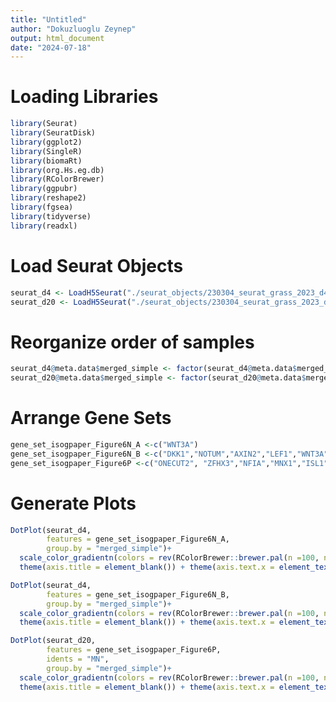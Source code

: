 ```yaml
---
title: "Untitled"
author: "Dokuzluoglu Zeynep"
output: html_document
date: "2024-07-18"
---
```


# Loading Libraries

```r
library(Seurat)
library(SeuratDisk)
library(ggplot2)
library(SingleR)
library(biomaRt)
library(org.Hs.eg.db)
library(RColorBrewer)
library(ggpubr)
library(reshape2)
library(fgsea)
library(tidyverse)
library(readxl)
```

# Load Seurat Objects 

```r
seurat_d4 <- LoadH5Seurat("./seurat_objects/230304_seurat_grass_2023_d4_computed.h5Seurat")
seurat_d20 <- LoadH5Seurat("./seurat_objects/230304_seurat_grass_2023_d20_computed.h5Seurat")
```

# Reorganize order of samples

```r
seurat_d4@meta.data$merged_simple <- factor(seurat_d4@meta.data$merged_simple, levels = c("BJ_WT_ctrl","51N_ctrl","51N_recover","38D_ctrl","38D_recover"))
seurat_d20@meta.data$merged_simple <- factor(seurat_d20@meta.data$merged_simple, levels = c("BJ_WT_ctrl","51N_ctrl","51N_recover","38D_ctrl","38D_recover"))
```

# Arrange Gene Sets

```r
gene_set_isogpaper_Figure6N_A <-c("WNT3A")
gene_set_isogpaper_Figure6N_B <-c("DKK1","NOTUM","AXIN2","LEF1","WNT3A")
gene_set_isogpaper_Figure6P <-c("ONECUT2", "ZFHX3","NFIA","MNX1","ISL1","ISL2")
```

# Generate Plots

```r
DotPlot(seurat_d4,
        features = gene_set_isogpaper_Figure6N_A,
        group.by = "merged_simple")+
  scale_color_gradientn(colors = rev(RColorBrewer::brewer.pal(n =100, name = "RdBu")))+
  theme(axis.title = element_blank()) + theme(axis.text.x = element_text(angle = 90, hjust = 1)) + ggtitle("Expression in D4") + coord_flip() 

DotPlot(seurat_d4,
        features = gene_set_isogpaper_Figure6N_B,
        group.by = "merged_simple")+
  scale_color_gradientn(colors = rev(RColorBrewer::brewer.pal(n =100, name = "RdBu")))+
  theme(axis.title = element_blank()) + theme(axis.text.x = element_text(angle = 90, hjust = 1)) + ggtitle("Expression in D4") + coord_flip() 

DotPlot(seurat_d20,
        features = gene_set_isogpaper_Figure6P,
        idents = "MN",
        group.by = "merged_simple")+
  scale_color_gradientn(colors = rev(RColorBrewer::brewer.pal(n =100, name = "RdBu")))+
  theme(axis.title = element_blank()) + theme(axis.text.x = element_text(angle = 90, hjust = 1)) + ggtitle("SCO Day 20, MN Cluster 2") + coord_flip() 
```
